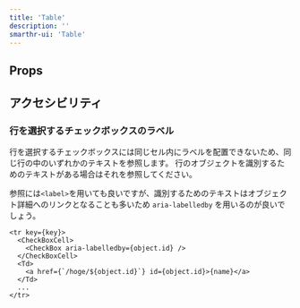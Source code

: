 ```yaml
---
title: 'Table'
description: ''
smarthr-ui: 'Table'
---
```


<ComponentStory name="Table" />

## Props

<ComponentPropsTable name="Table" showTitle />
<ComponentPropsTable name="Th" showTitle />
<ComponentPropsTable name="Td" showTitle />

## アクセシビリティ

### 行を選択するチェックボックスのラベル

行を選択するチェックボックスには同じセル内にラベルを配置できないため、同じ行の中のいずれかのテキストを参照します。
行のオブジェクトを識別するためのテキストがある場合はそれを参照してください。

参照には`<label>`を用いても良いですが、識別するためのテキストはオブジェクト詳細へのリンクとなることも多いため `aria-labelledby` を用いるのが良いでしょう。

```tsx codeBlock
<tr key={key}>
  <CheckBoxCell>
    <CheckBox aria-labelledby={object.id} />
  </CheckBoxCell>
  <Td>
    <a href={`/hoge/${object.id}`} id={object.id}>{name}</a>
  </Td>
  ...
</tr>
```
